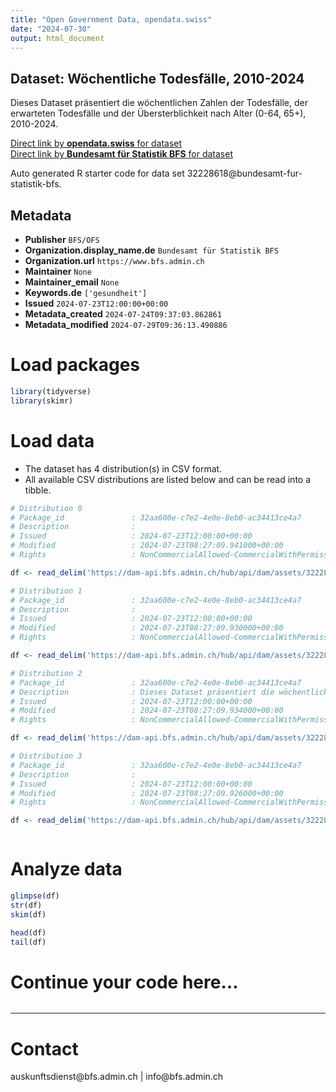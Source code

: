 ```yaml
---
title: "Open Government Data, opendata.swiss"
date: "2024-07-30"
output: html_document
---
```


## Dataset: Wöchentliche Todesfälle, 2010-2024

Dieses Dataset präsentiert die wöchentlichen Zahlen der Todesfälle, der erwarteten Todesfälle und der Übersterblichkeit nach Alter (0-64, 65+), 2010-2024.

[Direct link by **opendata.swiss** for dataset](https://opendata.swiss/de/dataset/wochentliche-todesfalle-2010-20241)<br>
[Direct link by **Bundesamt für Statistik BFS** for dataset](https://www.bfs.admin.ch/asset/de/ts-d-14.03.04.03-wr)

Auto generated R starter code for data set 32228618@bundesamt-fur-statistik-bfs.

## Metadata

- **Publisher** `BFS/OFS`
- **Organization.display_name.de** `Bundesamt für Statistik BFS`
- **Organization.url** `https://www.bfs.admin.ch`
- **Maintainer** `None`
- **Maintainer_email** `None`
- **Keywords.de** `['gesundheit']`
- **Issued** `2024-07-23T12:00:00+00:00`
- **Metadata_created** `2024-07-24T09:37:03.862861`
- **Metadata_modified** `2024-07-29T09:36:13.490886`


# Load packages

```r

library(tidyverse)
library(skimr)

```

# Load data

-   The dataset has 4 distribution(s) in CSV format.
-   All available CSV distributions are listed below and can be read into a tibble.

```r

# Distribution 0
# Package_id               : 32aa600e-c7e2-4e0e-8eb0-ac34413ce4a7
# Description              : 
# Issued                   : 2024-07-23T12:00:00+00:00
# Modified                 : 2024-07-23T08:27:09.941000+00:00
# Rights                   : NonCommercialAllowed-CommercialWithPermission-ReferenceRequired

df <- read_delim('https://dam-api.bfs.admin.ch/hub/api/dam/assets/32228640/master')

# Distribution 1
# Package_id               : 32aa600e-c7e2-4e0e-8eb0-ac34413ce4a7
# Description              : 
# Issued                   : 2024-07-23T12:00:00+00:00
# Modified                 : 2024-07-23T08:27:09.930000+00:00
# Rights                   : NonCommercialAllowed-CommercialWithPermission-ReferenceRequired

df <- read_delim('https://dam-api.bfs.admin.ch/hub/api/dam/assets/32228635/master')

# Distribution 2
# Package_id               : 32aa600e-c7e2-4e0e-8eb0-ac34413ce4a7
# Description              : Dieses Dataset präsentiert die wöchentlichen Zahlen der Todesfälle, der erwarteten Todesfälle und der Übersterblichkeit nach Alter (0-64, 65+), 2010-2024.
# Issued                   : 2024-07-23T12:00:00+00:00
# Modified                 : 2024-07-23T08:27:09.934000+00:00
# Rights                   : NonCommercialAllowed-CommercialWithPermission-ReferenceRequired

df <- read_delim('https://dam-api.bfs.admin.ch/hub/api/dam/assets/32228630/master')

# Distribution 3
# Package_id               : 32aa600e-c7e2-4e0e-8eb0-ac34413ce4a7
# Description              : 
# Issued                   : 2024-07-23T12:00:00+00:00
# Modified                 : 2024-07-23T08:27:09.926000+00:00
# Rights                   : NonCommercialAllowed-CommercialWithPermission-ReferenceRequired

df <- read_delim('https://dam-api.bfs.admin.ch/hub/api/dam/assets/32228645/master')



```

# Analyze data

```r

glimpse(df)
str(df)
skim(df)

head(df)
tail(df)

```

# Continue your code here...

```r

```

------------------------------------------------------------------------

# Contact

auskunftsdienst@bfs.admin.ch | info@bfs.admin.ch
